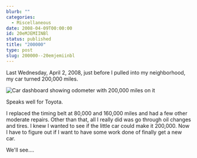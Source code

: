 ```yaml
---
blurb: ""
categories:
  - Miscellaneous
date: 2008-04-09T00:00:00
id: 20eMJEMIINBl
status: published
title: "200000"
type: post
slug: 200000--20emjemiinbl
---
```


Last Wednesday, April 2, 2008, just before I pulled into my neighborhood, my car turned 200,000 miles.

<Img
    src="mile_200000_20080402_snaps_0039"
    alt="Car dashboard showing odometer with 200,000 miles on it"
/>

Speaks well for Toyota. 

I replaced the timing belt at 80,000 and 160,000 miles and had a few other moderate repairs. Other than that, all I really did was go through oil changes and tires. I knew I wanted to see if the little car could make it 200,000. Now I have to figure out if I want to have some work done of finally get a new car. 

We'll see....
